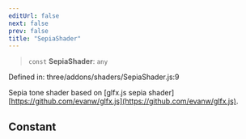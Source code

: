 ```yaml
---
editUrl: false
next: false
prev: false
title: "SepiaShader"
---
```


> `const` **SepiaShader**: `any`

Defined in: three/addons/shaders/SepiaShader.js:9

Sepia tone shader based on [glfx.js sepia shader][https://github.com/evanw/glfx.js](https://github.com/evanw/glfx.js).

## Constant
